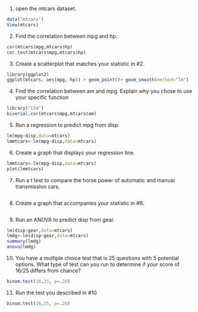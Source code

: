 1. open the mtcars dataset.
```{r}
data("mtcars")
View(mtcars)
```
2. Find the correlation between mpg and hp.
```{r}
cor(mtcars$mpg,mtcars$hp)
cor.test(mtcars$mpg,mtcars$hp)
```
3. Create a scatterplot that matches your statistic in #2. 
```{r}
library(ggplot2)
ggplot(mtcars, aes(mpg, hp)) + geom_point()+ geom_smooth(method="lm")
```
4. Find the correlation between am and mpg. Explain why you chose to use your specific function
```{r}
library("ltm")
biserial.cor(mtcars$mpg,mtcars$am)
```
5. Run a regression to predict mpg from disp.
```{r}
lm(mpg~disp,data=mtcars)
lmmtcars<-lm(mpg~disp,data=mtcars)
```
6. Create a graph that displays your regression line. 
```{r}
lmmtcars<-lm(mpg~disp,data=mtcars)
plot(lmmtcars)
```
7. Run a t test to compare the horse power of automatic and manual transmission cars. 
```{r}

```
8. Create a graph that accompanies your statistic in #6.
```{r}

```
9. Run an ANOVA to predict disp from gear. 
```{r}
lm(disp~gear,data=mtcars)
lmdg<-lm(disp~gear,data=mtcars)
summary(lmdg)
anova(lmdg)
```
10. You have a multiple choice test that is 25 questions with 5 potential options. What type of test can you run to determine if your score of 16/25 differs from chance? 
```{r}
binom.test(16,25, p=.20)
```
11. Run the test you described in #10
```{r}
binom.test(16,25, p=.20)
```